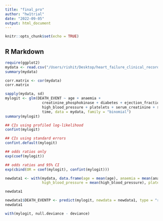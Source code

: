 ```yaml
---
title: "final_pro"
author: "hw1trial"
date: "2022-09-05"
output: html_document
---
```


```r
knitr::opts_chunk$set(echo = TRUE)
```

## R Markdown

```r
require(ggplot2)
mydata <- read.csv("/Users/rishit/Desktop/heart_failure_clinical_records_dataset.csv")
summary(mydata)
```

```r
corr.matrix <- cor(mydata)
corr.matrix
```

```r
sapply(mydata, sd)
mylogit <- glm(DEATH_EVENT ~ age + anaemia + 
                 creatinine_phosphokinase + diabetes + ejection_fraction +
                 high_blood_pressure + platelets + serum_creatinine + serum_sodium + sex + smoking + 
                 time, data = mydata, family = "binomial")
summary(mylogit)
```
```r
## CIs using profiled log-likelihood
confint(mylogit)
```

```r
## CIs using standard errors
confint.default(mylogit)
```
```r
## odds ratios only
exp(coef(mylogit))
```

```r
## odds ratios and 95% CI
exp(cbind(OR = coef(mylogit), confint(mylogit)))
```


```r
newdata1 <- with(mydata, data.frame(age = mean(age), anaemia = mean(anaemia), creatinine_phosphokinase = mean(creatinine_phosphokinase),  diabetes = mean(diabetes), ejection_fraction = mean(ejection_fraction),
                 high_blood_pressure = mean(high_blood_pressure), platelets = mean(platelets), serum_creatinine = mean(serum_creatinine), serum_sodium = mean(serum_sodium), sex = mean(sex), smoking = mean(smoking),  time = mean(time)))

newdata1
```

```r
newdata1$DEATH_EVENTP <- predict(mylogit, newdata = newdata1, type = "response")
newdata1
```

```r
with(mylogit, null.deviance - deviance)
```

```r

```

